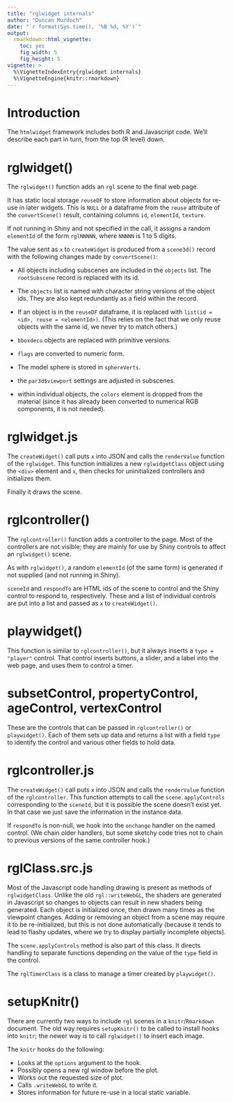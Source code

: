 ```yaml
---
title: "rglwidget internals"
author: "Duncan Murdoch"
date: "`r format(Sys.time(), '%B %d, %Y')`"
output:
  rmarkdown::html_vignette:
    toc: yes
    fig_width: 5
    fig_height: 5
vignette: >
  %\VignetteIndexEntry{rglwidget internals} 
  %\VignetteEngine{knitr::rmarkdown}
---
```


# Introduction

The `htmlwidget` framework includes both R and Javascript
code.  We'll describe each part in turn, from the top (R level) down.

# rglwidget()

The `rglwidget()` function adds an `rgl` scene to the final web page.

It has static local storage `reuseDF` 
to store information about objects for re-use in later widgets.
This is `NULL` or a dataframe from the `reuse` attribute
of the `convertScene()` result, containing columns `id`, 
`elementId`, `texture`.

If not running in Shiny and not specified in the call, it
assigns a random `elementId` of the form `rglNNNNN`, where
`NNNNN` is 1 to 5 digits.

The value sent as `x` to `createWidget` is produced from
a `scene3d()` record with the following changes made by `convertScene()`:
 
 - All objects including subscenes are included in the `objects` list.  The `rootSubscene` record is replaced with
 its id.
 
 - The `objects` list is named with character string versions
 of the object ids.  They are also kept redundantly as a field
 within the record.
 
 - If an object is in the `reuseDF` dataframe, it is replaced
 with `list(id = <id>, reuse = <elementId>)`.  (This relies
 on the fact that we only reuse objects with the same id, we
 never try to match others.)
 
 - `bboxdeco` objects are replaced with primitive versions.
 
 - `flags` are converted to numeric form.
 
 - The model sphere is stored in `sphereVerts`.
 
 - the `par3d$viewport` settings are adjusted in subscenes.
 
 - within individual objects, the `colors` element is dropped
   from the material (since it has already been converted to
   numerical RGB components, it is not needed).
 
 
# rglwidget.js

The `createWidget()` call puts `x` into JSON and calls
the `renderValue` function of the `rglwidget`.  This function
initializes a new `rglwidgetClass` object using the 
`<div>` element and `x`, then checks for uninitialized
controllers and initializes them.

Finally it draws the scene.

# rglcontroller()

The `rglcontroller()` function adds a controller to the page.
Most of the controllers are not visible; they are mainly
for use by Shiny controls to affect an `rglwidget()` scene.

As with `rglwidget()`, a random `elementId` (of the same form)
is generated if not supplied (and not running in Shiny).  

`sceneId` and `respondTo` are HTML ids of the scene to control
and the Shiny control to respond to, respectively.  These and
a list of individual controls are put into a list and passed
as `x` to `createWidget()`.

# playwidget()

This function is similar to `rglcontroller()`, but it always inserts
a `type = "player"` control.  That control inserts buttons, a 
slider, and a label into the web page, and uses them
to control a timer.


# subsetControl, propertyControl, ageControl, vertexControl

These are the controls that can be passed in `rglcontroller()` or
`playwidget()`.  Each of them sets up data and returns a list
with a field `type` to identify the control and various other
fields to hold data.

# rglcontroller.js

The `createWidget()` call puts `x` into JSON and calls
the `renderValue` function of the `rglcontroller`.  This function
attempts to call the `scene.applyControls` corresponding to the
`sceneId`, but it is possible the scene doesn't exist yet.  In that
case we just save the information in the instance data.

If `respondTo` is non-null, we hook into the `onchange` handler
on the named control.  (We chain older handlers, but 
some sketchy code tries not to chain to previous versions of
the same controller hook.)

# rglClass.src.js

Most of the Javascript code handling drawing is present as
methods of  `rglwidgetClass`.  Unlike the old
`rgl::writeWebGL`, the shaders are generated in Javascript
so changes to objects can result in new shaders being
generated.  Each object is initialized once, then drawn
many times as the viewpoint changes.  Adding or removing 
an object from a scene may require it to be re-initialized,
but this is not done automatically (because it tends to
lead to flashy updates, where we try to
display partially incomplete objects).

The `scene.applyControls` method is also part of this class.
It directs handling to separate functions depending on the
value of the `type` field in the control.

The `rglTimerClass` is a class to manage a timer created
by `playwidget()`.  

# setupKnitr()

There are currently two ways to include `rgl` scenes in a
`knitr`/`Rmarkdown` document.  The old way requires
`setupKnitr()` to be called to install hooks into `knitr`;
the newer way is to call `rglwidget()` to insert each image.

The `knitr` hooks do the following:

 - Looks at the `options` argument to the hook.
 - Possibly opens a new rgl window before the plot.
 - Works out the requested size of plot.
 - Calls `.writeWebGL` to write it.
 - Stores information for future re-use in a local static variable.
